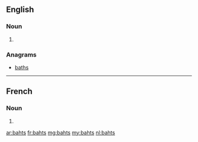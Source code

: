 ==English==

===Noun===
{{head|en|noun plural form}}

# {{plural of|baht|lang=en}}

===Anagrams===
* [[baths#English|baths]]

----

==French==

===Noun===
{{head|fr|noun plural form|g=m}}

# {{plural of|baht|lang=fr}}

[[ar:bahts]]
[[fr:bahts]]
[[mg:bahts]]
[[my:bahts]]
[[nl:bahts]]
